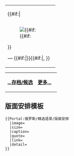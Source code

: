 <center>
{| class="noprint" border="0" style=" text-align:left; padding: 0; margin: 0; background-color:transparent"
|{{#if:{{{image}}}|<div style="float:left;margin-right:1em">[[Image:{{{image}}}|{{#if:{{{size}}}]]
</div>}}''{{{quote}}}''
 <div style="text-align:right; margin-right:10px"> — {{#if:{{{link}}}|'''[[{{{link}}}|{{{link}}}]]'''}}{{#if:{{{detail}}}|, {{{detail}}}}} </div>
|}
</center>
{| class="noprint" width="100%"  border="0" style="padding: 0; margin: 0; background-color:transparent"
|-
|<div style="text-align:left;margin-bottom:0px;">'''[[Portal:俄罗斯/精选语录|...存档/候选]]'''</div>||
 <div style="text-align:right;margin-right:10px;margin-bottom:0px;">
'''[[wikiquote:俄罗斯|更多...]]''' </div>
|}<noinclude>

== 版面安排模板 ==
<pre>
{{Portal:俄罗斯/精选语录/版面安排
  |image=
  |size=
  |caption=
  |quote=
  |link=
  |detail=
}}
</pre>
</noinclude>
